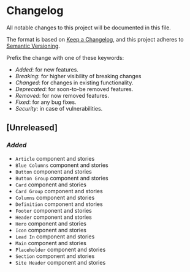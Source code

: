 # Changelog

All notable changes to this project will be documented in this file.

The format is based on [Keep a Changelog](https://keepachangelog.com/en/1.0.0/),
and this project adheres to [Semantic Versioning](https://semver.org/spec/v2.0.0.html).

Prefix the change with one of these keywords:

- _Added_: for new features.
- _Breaking_: for higher visibility of breaking changes
- _Changed_: for changes in existing functionality.
- _Deprecated_: for soon-to-be removed features.
- _Removed_: for now removed features.
- _Fixed_: for any bug fixes.
- _Security_: in case of vulnerabilities.

## [Unreleased]

### _Added_

- `Article` component and stories
- `Blue Columns` component and stories
- `Button` component and stories
- `Button Group` component and stories
- `Card` component and stories
- `Card Group` component and stories
- `Columns` component and stories
- `Definition` component and stories
- `Footer` component and stories
- `Header` component and stories
- `Hero` component and stories
- `Icon` component and stories
- `Lead In` component and stories
- `Main` component and stories
- `Placeholder` component and stories
- `Section` component and stories
- `Site Header` component and stories
